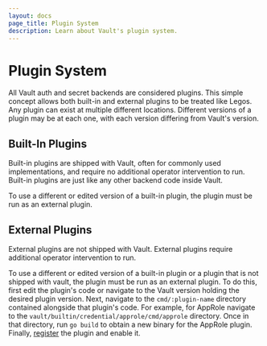```yaml
---
layout: docs
page_title: Plugin System
description: Learn about Vault's plugin system.
---
```



# Plugin System

All Vault auth and secret backends are considered plugins. This simple concept
allows both built-in and external plugins to be treated like Legos. Any plugin
can exist at multiple different locations. Different versions of a plugin may
be at each one, with each version differing from Vault's version.

## Built-In Plugins

Built-in plugins are shipped with Vault, often for commonly used implementations,
and require no additional operator intervention to run. Built-in plugins are
just like any other backend code inside Vault.

To use a different or edited version of a built-in plugin, the plugin must be
run as an external plugin.

## External Plugins

External plugins are not shipped with Vault. External plugins require
additional operator intervention to run.

To use a different or edited version of a built-in plugin or a plugin that is
not shipped with vault, the plugin must be run as an external plugin. To do
this, first edit the plugin's code or navigate to the Vault version holding the
desired plugin version. Next, navigate to the `cmd/:plugin-name` directory
contained alongside that plugin's code. For example, for AppRole navigate to
the `vault/builtin/credential/approle/cmd/approle` directory. Once in that
directory, run `go build` to obtain a new binary for the AppRole plugin.
Finally, [register](/docs/internals/plugins/plugin-architecture#plugin-registration)
the plugin and enable it.
